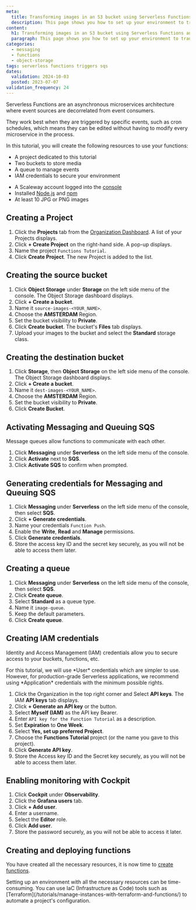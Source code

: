 ```yaml
---
meta:
  title: Transforming images in an S3 bucket using Serverless Functions and Triggers - Set up
  description: This page shows you how to set up your environment to transform images in an S3 bucket using Serverless Functions and Triggers
content:
  h1: Transforming images in an S3 bucket using Serverless Functions and Triggers - Set up
  paragraph: This page shows you how to set up your environment to transform images in an S3 bucket using Serverless Functions and Triggers
categories:
  - messaging
  - functions
  - object-storage
tags: serverless functions triggers sqs
dates:
  validation: 2024-10-03
  posted: 2023-07-07
validation_frequency: 24
---
```


Serverless Functions are an asynchronous microservices architecture where event sources are decorrelated from event consumers.

They work best when they are triggered by specific events, such as cron schedules, which means they can be edited without having to modify every microservice in the process.


In this tutorial, you will create the following resources to use your functions:

- A project dedicated to this tutorial
- Two buckets to store media
- A queue to manage events
- IAM credentials to secure your environment

<Macro id="requirements" />

- A Scaleway account logged into the [console](https://console.scaleway.com)
- Installed [Node.js](https://nodejs.org/en/download) and [npm](https://docs.npmjs.com/downloading-and-installing-node-js-and-npm)
- At least 10 JPG or PNG images

## Creating a Project

1. Click the **Projects** tab from the [Organization Dashboard](https://console.scaleway.com/organization). A list of your Projects displays.
2. Click **+ Create Project** on the right-hand side. A pop-up displays.
3. Name the project `Functions Tutorial`.
4. Click **Create Project**. The new Project is added to the list.

## Creating the source bucket

1. Click **Object Storage** under **Storage** on the left side menu of the console. The Object Storage dashboard displays.
2. Click **+ Create a bucket**.
3. Name it `source-images-<YOUR_NAME>`.
4. Choose the **AMSTERDAM** Region.
5. Set the bucket visibility to **Private**.
6. Click **Create bucket**. The bucket's **Files** tab displays.
7. Upload your images to the bucket and select the **Standard** storage class.

## Creating the destination bucket

1. Click **Storage**, then **Object Storage** on the left side menu of the console. The Object Storage dashboard displays.
2. Click **+ Create a bucket**.
3. Name it `dest-images-<YOUR_NAME>`.
4. Choose the **AMSTERDAM** Region.
5. Set the bucket visibility to **Private**.
6. Click **Create Bucket**.

## Activating Messaging and Queuing SQS

Message queues allow functions to communicate with each other.

1. Click **Messaging** under **Serverless** on the left side menu of the console.
2. Click **Activate** next to **SQS**.
3. Click **Activate SQS** to confirm when prompted.

## Generating credentials for Messaging and Queuing SQS

1. Click **Messaging** under **Serverless** on the left side menu of the console, then select **SQS**.
2. Click **+ Generate credentials**.
3. Name your credentials `Function Push`.
4. Enable the **Write**, **Read** and **Manage** permissions.
5. Click **Generate credentials**.
6. Store the access key ID and the secret key securely, as you will not be able to access them later.

## Creating a queue

1. Click **Messaging** under **Serverless** on the left side menu of the console, then select **SQS**.
2. Click **Create queue**.
3. Select **Standard** as a queue type.
4. Name it `image-queue`. 
5. Keep the default parameters.
6. Click **Create queue**.

## Creating IAM credentials

Identity and Access Management (IAM) credentials allow you to secure access to your buckets, functions, etc. 

<Message type="note">
    For this tutorial, we will use *User* credentials which are simpler to use. However, for production-grade Serverless applications, we recommend using *Application* credentials with the minimum possible rights.
</Message>

1. Click the Organization in the top right corner and Select **API keys**. The IAM **API keys** tab displays.
2. Click **+ Generate an API key** or the <Icon name="plus" /> button.
3. Select **Myself (IAM)** as the API key Bearer.
4. Enter `API key for the Function Tutorial` as a description.
5. Set **Expiration** to **One Week**.
6. Select **Yes, set up preferred Project**.
7. Choose the **Functions Tutorial** project (or the name you gave to this project).
8. Click **Generate API key**.
9. Store the Access key ID and the Secret key securely, as you will not be able to access them later.

## Enabling monitoring with Cockpit

1. Click **Cockpit** under **Observability**.
2. Click the **Grafana users** tab.
3. Click **+ Add user**.
4. Enter a username.
5. Select the **Editor** role.
6. Click **Add user**.
7. Store the password securely, as you will not be able to access it later.

## Creating and deploying functions

You have created all the necessary resources, it is now time to [create functions](/tutorials/transform-bucket-images-triggers-functions-deploy/).

<Message type="tip">
Setting up an environment with all the necessary resources can be time-consuming. You can use IaC (Infrastructure as Code) tools such as [Terraform](/tutorials/manage-instances-with-terraform-and-functions/) to automate a project's configuration.
</Message>